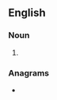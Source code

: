 ==English==

===Noun===
{{head|en|noun plural form}}

# {{plural of|receivable|lang=en}}

===Anagrams===
* {{anagrams|en|serviceable}}